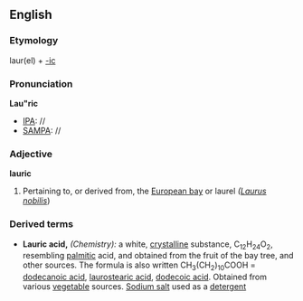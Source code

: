 ==English==

===Etymology===
laur(el) + [[-ic]]
===Pronunciation===
'''Lau"ric'''
*[[IPA]]: //
*[[SAMPA]]: //
===Adjective===
'''lauric'''

# Pertaining to, or derived from, the [[European bay]] or laurel ''([[Laurus]] [[nobilis]]'')

===Derived terms===
*'''Lauric acid,''' ''(Chemistry):'' a white, [[crystalline]] substance, C<sub>12</sub>H<sub>24</sub>O<sub>2</sub>, resembling [[palmitic]] acid, and obtained from the fruit of the bay tree, and other sources. The formula is also written CH<sub>3</sub>(CH<sub>2</sub>)<sub>10</sub>COOH = [[dodecanoic acid]], [[laurostearic acid]], [[dodecoic acid]]. Obtained from various [[vegetable]] sources. [[Sodium salt]] used as a [[detergent]]